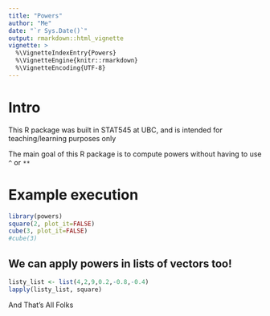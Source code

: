 ```yaml
---
title: "Powers"
author: "Me"
date: "`r Sys.Date()`"
output: rmarkdown::html_vignette
vignette: >
  %\VignetteIndexEntry{Powers}
  %\VignetteEngine{knitr::rmarkdown}
  %\VignetteEncoding{UTF-8}
---
```



# Intro

This R package was built in STAT545 at UBC, and is intended for teaching/learning purposes only

The main goal of this R package is to compute powers without having to use ```^``` or ```**```

# Example execution

```r
library(powers)
square(2, plot_it=FALSE)
cube(3, plot_it=FALSE)
#cube(3)
```

## We can apply powers in lists of vectors too!

```r
listy_list <- list(4,2,9,0.2,-0.8,-0.4)
lapply(listy_list, square)
```

And That's All Folks
